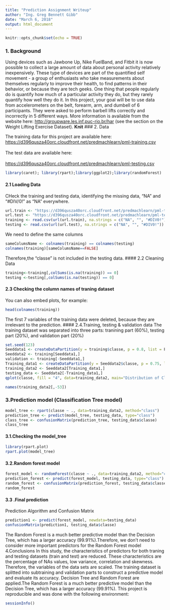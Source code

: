 ```yaml
---
title: "Prediction Assignment Writeup"
author: "Ing. Greg Bennett Gibb"
date: "March 6, 2018"
output: html_document
---
```


```r
knitr::opts_chunk$set(echo = TRUE)
```
### 1. Background

Using devices such as Jawbone Up, Nike FuelBand, and Fitbit it is now possible to collect a large amount of data about personal activity relatively inexpensively. These type of devices are part of the quantified self movement - a group of enthusiasts who take measurements about themselves regularly to improve their health, to find patterns in their behavior, or because they are tech geeks. One thing that people regularly do is quantify how much of a particular activity they do, but they rarely quantify how well they do it. In this project, your goal will be to use data from accelerometers on the belt, forearm, arm, and dumbell of 6 participants. They were asked to perform barbell lifts correctly and incorrectly in 5 different ways. More information is available from the website here: <http://groupware.les.inf.puc-rio.br/har> (see the section on the Weight Lifting Exercise Dataset).
**Knit**
### 2. Data

The training data for this project are available here:
<https://d396qusza40orc.cloudfront.net/predmachlearn/pml-training.csv><br><br>
The test data are available here:<br><br>
<https://d396qusza40orc.cloudfront.net/predmachlearn/pml-testing.csv>
```r
library(caret); library(rpart);library(ggplot2);library(randomForest)
```
#### 2.1 Loading Data
CHeck the training and testing data, identifying the missing data, “NA” and “#DIV/0!” as “NA” everywhere.
```r
url.train <- "https://d396qusza40orc.cloudfront.net/predmachlearn/pml-training.csv"
url.test <- "https://d396qusza40orc.cloudfront.net/predmachlearn/pml-testing.csv"
training <- read.csv(url(url.train), na.strings = c("NA", "", "#DIV0!"))
testing <- read.csv(url(url.test), na.strings = c("NA", "", "#DIV0!"))
```
We need to define the same columns
```r
sameColumsName <- colnames(training) == colnames(testing)
colnames(training)[sameColumsName==FALSE]
```
Therefore,the “classe” is not included in the testing data.
#### 2.2 Cleaning Data
```r
training<-training[,colSums(is.na(training)) == 0]
testing <-testing[,colSums(is.na(testing)) == 0]
```
#### 2.3 Checking the column names of traning dataset
You can also embed plots, for example:
```r
head(colnames(training))
```
The first 7 variables of the training data were deleted, because they are irrelevant to the prediction.
#### 2.4.Training, testing & validation data
The training dataset was separated into three parts: tranining part (60%), testing part (20%), and validation part (20%)
```r
set.seed(123)
Seeddata1 <- createDataPartition(y = training$classe, p = 0.8, list = F)
Seeddata2 <- training[Seeddata1,]
validation <- training[-Seeddata1,]
Training_data1 <- createDataPartition(y = Seeddata2$classe, p = 0.75, list = F)
training_data2 <- Seeddata2[Training_data1,]
testing_data <- Seeddata2[-Training_data1,]
qplot(classe, fill = "4", data=training_data2, main="Distribution of Classes")
```

```r
names(training_data2[,-53])
```
### 3.Prediction model (Classification Tree model)
```r
model_tree <- rpart(classe ~ ., data=training_data2, method="class")
prediction_tree <- predict(model_tree, testing_data, type="class")
class_tree <- confusionMatrix(prediction_tree, testing_data$classe)
class_tree
```
#### 3.1.Checking the model_tree
```r
library(rpart.plot)
rpart.plot(model_tree)
```

#### 3.2.Random forest model
```r
forest_model <- randomForest(classe ~ ., data=training_data2, method="class")
prediction_forest <- predict(forest_model, testing_data, type="class")
random_forest <- confusionMatrix(prediction_forest, testing_data$classe)
random_forest
```
#### 3.3 .Final prediction
Prediction Algorithm and Confusion Matrix
```r
prediction1 <- predict(forest_model, newdata=testing_data)
confusionMatrix(prediction1, testing_data$classe)
```
The Random Forest is a much better predictive model than the Decision Tree, which has a larger accuracy (99.91%).Therefore, we don’t need to consider more important predictors for the Random Forest model 4.Conclusions In this study, the characteristics of predictors for both traning and testing datasets (train and test) are reduced. These characteristics are the percentage of NAs values, low variance, correlation and skewness. Therefore, the variables of the data sets are scaled. The training dataset is splitted into subtraining and validation parts to construct a predictive model and evaluate its accuracy. Decision Tree and Random Forest are applied.The Random Forest is a much better predictive model than the Decision Tree, which has a larger accuracy (99.91%). This project is reproducible and was done with the following environment:
```r
sessionInfo()
```

